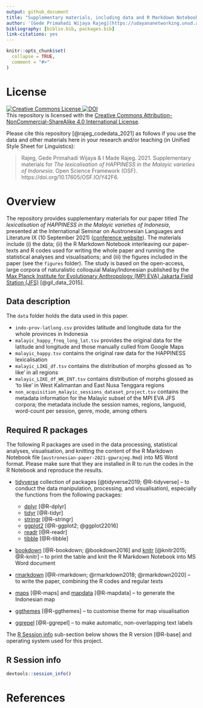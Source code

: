 ```yaml
---
output: github_document
title: "Supplementary materials, including data and R Markdown Notebook, for a paper titled *The lexicalisation of HAPPINESS in the Malayic varieties of Indonesia*"
author: '[Gede Primahadi Wijaya Rajeg](https://udayananetworking.unud.ac.id/lecturer/880-gede-primahadi-wijaya-rajeg) <a itemprop="sameAs" content="https://orcid.org/0000-0002-2047-8621" href="https://orcid.org/0000-0002-2047-8621" target="orcid.widget" rel="noopener noreferrer" style="vertical-align:top;"><img src="https://orcid.org/sites/default/files/images/orcid_16x16.png" style="width:1em;margin-right:.5em;" alt="ORCID iD icon"></a> & [I Made Rajeg](https://udayananetworking.unud.ac.id/lecturer/1817-i-made-rajeg) <a itemprop="sameAs" content="https://orcid.org/0000-0001-8989-0203" href="https://orcid.org/0000-0001-8989-0203" target="orcid.widget" rel="noopener noreferrer" style="vertical-align:top;"><img src="https://orcid.org/sites/default/files/images/orcid_16x16.png" style="width:1em;margin-right:.5em;" alt="ORCID iD icon"></a><br />Universitas Udayana, Indonesia'
bibliography: [biblio.bib, packages.bib]
link-citations: yes
---
```


<!-- README.md is generated from README.Rmd. Please edit that file -->

```r
knitr::opts_chunk$set(
  collapse = TRUE,
  comment = "#>"
)
```

# License

<a rel="license" href="http://creativecommons.org/licenses/by-nc-sa/4.0/"><img alt="Creative Commons License" style="border-width:0" src="https://i.creativecommons.org/l/by-nc-sa/4.0/88x31.png" /> [![DOI](https://img.shields.io/badge/OSF-Y42F6-blue.svg?link=https://osf.io/Y42F6/)](https://osf.io/y42f6/)<br />This repository is licensed with the <a rel="license" href="http://creativecommons.org/licenses/by-nc-sa/4.0/">Creative Commons Attribution-NonCommercial-ShareAlike 4.0 International License</a>.

Please cite this repository [@rajeg_codedata_2021] as follows if you use the data and other materials here in your research and/or teaching (in Unified Style Sheet for Linguistics):

> Rajeg, Gede Primahadi Wijaya & I Made Rajeg. 2021. Supplementary materials for *The lexicalisation of HAPPINESS in the Malayic varieties of Indonesia*. Open Science Framework (OSF). https://doi.org/10.17605/OSF.IO/Y42F6.

# Overview 

The repository provides supplementary materials for our paper titled *The lexicalisation of HAPPINESS in the Malayic varieties of Indonesia*, presented at the International Seminar on Austronesian Languages and Literature IX (10 September 2021) ([conference website](https://ucs.unud.ac.id/conf/isall-ix)). The materials include (i) the data; (ii) the R Markdown Notebook interleaving our paper-texts and R codes used for writing the whole paper and running the statistical analyses and visualisations; and (iii) the figures included in the paper (see the `figures` folder). The study is based on the open-access, large corpora of naturalistic colloquial Malay/Indonesian published by the [Max Planck Institute for Evolutionary Anthropology (MPI EVA) Jakarta Field Station (JFS)](https://lingweb.eva.mpg.de/archive/jakarta/index.html) [@gil_data_2015].

## Data description

The `data` folder holds the data used in this paper.

- `indo-prov-latlong.csv` provides latitude and longitude data for the whole provinces in Indonesia
- `malayic_happy_freq_long_lat.tsv` provides the original data for the latitude and longitude and those manually culled from Google Maps
- `malayic_happy.tsv` contains the original raw data for the HAPPINESS lexicalisation
- `malayic_LIKE_df.tsv` contains the distribution of morphs glossed as 'to like' in all regions
- `malayic_LIKE_df_WK_ENT.tsv` contains distribution of morphs glossed as 'to like' in West Kalimantan and East Nusa Tenggara regions
- `non_acquisition_malayic_sessions_dataset_project.tsv` contains the metadata information for the Malayic subset of the MPI EVA JFS corpora; the metadata include the session names, regions, languoid, word-count per session, genre, mode, among others

## Required R packages

The following R packages are used in the data processing, statistical analyses, visualisation, and knitting the content of the R Markdown Notebook file (`austronesian-paper-2021-gpwrajeg.Rmd`) into MS Word format. Please make sure that they are installed in R to run the codes in the R Notebook and reproduce the results.

- [tidyverse](https://www.tidyverse.org) collection of packages [@tidyverse2019; @R-tidyverse] -- to conduct the data manipulation, processing, and visualisation), especially the functions from the following packages:

  - [dplyr](https://dplyr.tidyverse.org) [@R-dplyr]
  - [tidyr](https://tidyr.tidyverse.org) [@R-tidyr]
  - [stringr](https://stringr.tidyverse.org) [@R-stringr]
  - [ggplot2](https://ggplot2.tidyverse.org) [@R-ggplot2; @ggplot22016]
  - [readr](https://readr.tidyverse.org) [@R-readr]
  - [tibble](https://tibble.tidyverse.org) [@R-tibble]
  
- [bookdown](https://bookdown.org/home/) [@R-bookdown; @bookdown2016] and [knitr](https://yihui.org/knitr/) [@knitr2015; @R-knitr] -- to print the table and knit the R Markdown Notebook into MS Word document
- [rmarkdown](https://rmarkdown.rstudio.com) [@R-rmarkdown; @rmarkdown2018; @rmarkdown2020] -- to write the paper, combining the R codes and regular texts
- [maps](https://cran.r-project.org/web/packages/maps/maps.pdf) [@R-maps] and [mapdata](https://cran.r-project.org/web/packages/mapdata/mapdata.pdf) [@R-mapdata] -- to generate the Indonesian map
- [ggthemes](https://github.com/jrnold/ggthemes) [@R-ggthemes] -- to customise theme for map visualisation 
- [ggrepel](R-ggrepel) [@R-ggrepel] -- to make automatic, non-overlapping text labels

The [R Session info](#sess-info) sub-section below shows the R version [@R-base] and operating system used for this project.

## R Session info {#sess-info}

```r
devtools::session_info()
```

# References
